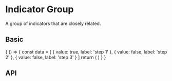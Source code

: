 

<Meta title="Indicator/Indicator Group" component={Subject}/>

# Indicator Group

A group of indicators that are closely related.

## Basic

<Preview>
  <Story name="Normal">
      {
        () => {
          const data = [
            {
              value: true,
              label: 'step 1'
            },
            {
              value: false,
              label: 'step 2'
            },
            {
              value: false,
              label: 'step 3'
            }
          ]
          return (
            <Subject
              data={data}
            />
          )
        }
      }
  </Story>
</Preview>

## API

<Props of={Subject}/>
